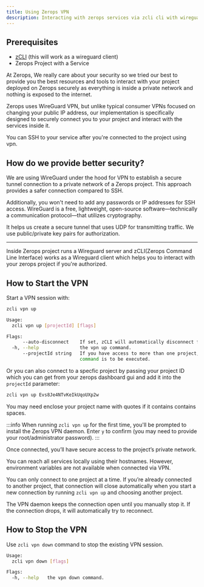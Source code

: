 ```yaml
---
title: Using Zerops VPN
description: Interacting with zerops services via zcli cli with wireguard vpn.
---
```


## Prerequisites

- [zCLI](/references/cli) (this will work as a wireguard client)
- Zerops Project with a Service

At Zerops, We really care about your security so we tried our best to provide you
the best resources and tools to interact with your project deployed on Zerops securely
as everything is inside a private network and nothing is exposed to the internet.

Zerops uses WireGuard VPN, but unlike typical consumer VPNs focused on changing
your public IP address, our implementation is specifically designed to securely connect you
to your project and interact with the services inside it.

You can SSH to your service after you're connected to the project using vpn.

## How do we provide better security?

We are using WireGuard under the hood for VPN to establish a secure tunnel
connection to a private network of a Zerops project. This approach provides a safer connection
compared to SSH.

Additionally, you won't need to add any passwords or IP addresses for SSH access.
WireGuard is a free, lightweight, open-source software—technically a communication protocol—that 
utilizes cryptography.

It helps us create a secure tunnel that uses UDP for transmitting traffic. We use public/private key pairs
for authorization.

--------

Inside Zerops project runs a Wireguard server and zCLI(Zerops Command Line Interface) works as
a Wireguard client which helps you to interact with your zerops project if you're authorized.

## How to Start the VPN

Start a VPN session with:

```sh
zcli vpn up
```

```sh title="bash"
Usage:
  zcli vpn up [projectId] [flags]

Flags:
      --auto-disconnect    If set, zCLI will automatically disconnect from the VPN if it is already connected.
  -h, --help               the vpn up command.
      --projectId string   If you have access to more than one project, you must specify the project ID for which the
                           command is to be executed.
```

Or you can also connect to a specfic project by passing your project ID which you can get from your zerops dashboard gui and add it into the `projectId` parameter:

```sh
zcli vpn up Evs8Je4NTvKeIkUqoUXp2w
```

You may need enclose your project name with quotes if it contains contains spaces.

:::info
When running `zcli vpn up` for the first time, you'll be prompted to install the Zerops VPN daemon. Enter `y` to confirm (you may need to provide your root/administrator password).
:::

Once connected, you’ll have secure access to the project’s private network.

You can reach all services locally using their hostnames. However, environment variables are not available when connected via VPN.

You can only connect to one project at a time. If you’re already connected to another project, that connection will close automatically when you start a new connection by running `zcli vpn up` and choosing another project.

The VPN daemon keeps the connection open until you manually stop it. If the connection drops, it will automatically try to reconnect.

## How to Stop the VPN

Use `zcli vpn down` command to stop the existing VPN session.

```sh title="bash"
Usage:
  zcli vpn down [flags]

Flags:
  -h, --help   the vpn down command.
```
